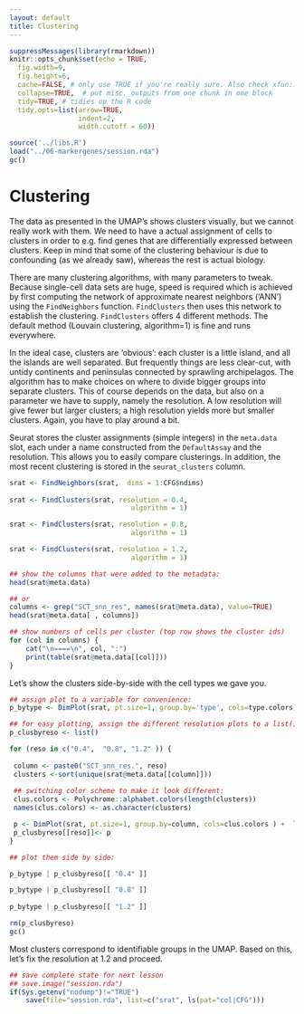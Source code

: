 ```yaml
---
layout: default
title: Clustering
---
```


<!-- stuff to make Rmarkdown do what we want:  -->
```r
suppressMessages(library(rmarkdown))
knitr::opts_chunk$set(echo = TRUE,
  fig.width=9,
  fig.height=6,
  cache=FALSE, # only use TRUE if you're really sure. Also check xfun::cache_rds
  collapse=TRUE,  # put misc. outputs from one chunk in one block
  tidy=TRUE, # tidies up the R code
  tidy.opts=list(arrow=TRUE, 
                 indent=2,
                 width.cutoff = 60))
```

<!-- load complete state from previous lesson -->
```r
source('../libs.R')
load("../06-markergenes/session.rda")
gc()

```

# Clustering

The data as presented in the UMAP's shows clusters visually, but we
cannot really work with them. We need to have a actual assignment of
cells to clusters in order to e.g. find genes that are differentially
expressed between clusters. Keep in mind that some of the clustering
behaviour is due to confounding (as we already saw), whereas the rest is
actual biology.

There are many clustering algorithms, with many parameters to
tweak. Because single-cell data sets are huge, speed is required which
is achieved by first computing the network of approximate nearest
neighbors ('ANN') using the `FindNeighbors` function.  `FindClusters`
then uses this network to establish the clustering. `FindClusters`
offers 4 different methods. The default method (Louvain clustering,
algorithm=1) is fine and runs everywhere. 

In the ideal case, clusters are 'obvious': each cluster is a little
island, and all the islands are well separated. But frequently things
are less clear-cut, with untidy continents and peninsulas connected by
sprawling archipelagos.  The algorithm has to make choices on where to
divide bigger groups into separate clusters.  This of course depends on
the data, but also on a parameter we have to supply, namely the
resolution. A low resolution will give fewer but larger clusters; 
a high resolution yields more but smaller clusters. Again, you have
to play around a bit. 

Seurat stores the cluster assignments (simple integers) in the `meta.data`
slot, each under a name constructed from the `DefaultAssay` and the resolution.
This allows you to easily compare clusterings. In addition, the most recent
clustering is stored in the `seurat_clusters` column. 

```r

srat <- FindNeighbors(srat,  dims = 1:CFG$ndims)
                              
srat <- FindClusters(srat, resolution = 0.4,
                              algorithm = 1)

srat <- FindClusters(srat, resolution = 0.8,
                              algorithm = 1)

srat <- FindClusters(srat, resolution = 1.2,
                              algorithm = 1)

## show the columns that were added to the metadata:
head(srat@meta.data)

## or
columns <- grep("SCT_snn_res", names(srat@meta.data), value=TRUE)
head(srat@meta.data[ , columns])

## show numbers of cells per cluster (top row shows the cluster ids)
for (col in columns) {
    cat("\n====\n", col, ":")
    print(table(srat@meta.data[[col]]))
}

```

Let's show the clusters side-by-side with the cell types we gave you. 

<!--  The assignment to list() is partly because it wouldn't plot ... -->

```r

## assign plot to a variable for convenience:
p_bytype <- DimPlot(srat, pt.size=1, group.by='type', cols=type.colors) 

## for easy plotting, assign the different resolution plots to a list() 
p_clusbyreso <- list()

for (reso in c("0.4",  "0.8", "1.2" )) { 
 
 column <- paste0("SCT_snn_res.", reso)
 clusters <-sort(unique(srat@meta.data[[column]]))
 
 ## switching color scheme to make it look different:
 clus.colors <- Polychrome::alphabet.colors(length(clusters))
 names(clus.colors) <- as.character(clusters)

 p <- DimPlot(srat, pt.size=1, group.by=column, cols=clus.colors ) +  labs(title=reso)
 p_clusbyreso[[reso]]<- p
}

## plot them side by side:

p_bytype | p_clusbyreso[[ "0.4" ]] 

p_bytype | p_clusbyreso[[ "0.8" ]] 
 
p_bytype | p_clusbyreso[[ "1.2" ]] 

```

```r

rm(p_clusbyreso)
gc()

```

Most clusters correspond to identifiable groups in the UMAP.
Based on this, let's fix the resolution at 1.2 and proceed.

<!-- lastly, save the complete sesssion for the next time -->
```r
## save complete state for next lesson
## save.image("session.rda")
if(Sys.getenv("nodump")!="TRUE")
    save(file="session.rda", list=c("srat", ls(pat="col|CFG")))
```
